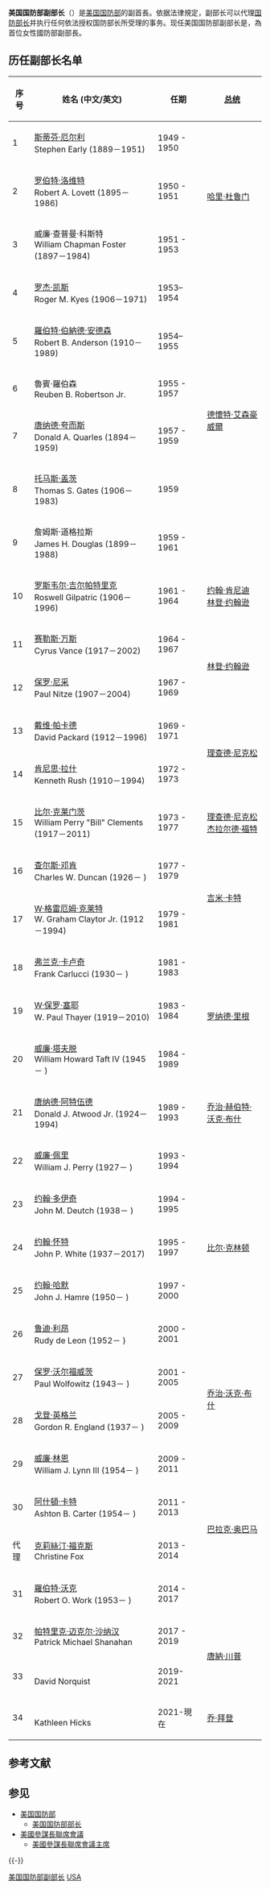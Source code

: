 {{Infobox official post
| post = 副部長
| body = 美國國防部
| flag = Flag of the United States Deputy Secretary of Defense.svg
| flagsize = 190
| flagcaption = 國防部副部長旗幟
| insignia = United States Department of Defense Seal.svg
| insigniasize = 120
| insigniacaption = 國防部徽章
| image = Kathleen H. Hicks.jpg
| incumbent = {{le|凱瑟琳·希克斯|Kathleen Hicks}}
| incumbentsince = 2021年2月8日
| department = [[美国国防部|美国国防部]]
| style = 副部長女士<small>（非正式）</small><br />[[尊敬的|尊敬的]]<small>（正式）</small><br />[[阁下|阁下]]<small>（国际往来）</small>
| reports_to = [[美国国防部长|美国国防部长]]
| seat = {{USA}}[[維吉尼亞州|維吉尼亞州]][[阿靈頓縣_(維吉尼亞州)|阿靈頓郡]][[五角大廈|五角大廈]]
| appointer = [[美国总统|總統]]
| appointer_qualified = 經[[美国参议院|參議院]]確認
| termlength = 無限制
| constituting_instrument = {{UnitedStatesCode|10|132}}
| first = {{le|斯蒂芬·厄尔利|Stephen Early}}<ref name="DODKO:15"/>
| formation = 1949年<ref name="DODKO:15"/>
| succession = [[美国国防部长#繼任順序|繼任國防部長第1順位]]
| salary = [[美国行政等级表|第二級]]<ref name="UnitedStatesCode|5|5313">{{UnitedStatesCode|5|5313}}.</ref>
| website = {{url|https://www.defense.gov/Leaders/Deputy-Secretary-of-Defense/|www.defense.gov}}
}}

'''美国国防部副部长'''（{{lang-en|United States Deputy Secretary of Defense}}）是[[美国国防部|美国国防部]]的副首長。依据法律規定，副部长可以代理[[美国国防部长|国防部长]]并执行任何依法授权国防部长所受理的事务。现任美国国防部副部长是{{le|凱瑟琳·希克斯|Kathleen Hicks}}，為首位女性國防部副部長。

== 历任副部长名单 ==

{| class="wikitable"
! 序号
! 姓名 (中文/英文)
! 任期
! [[美国总统|总统]]
|-
| 1
| [[斯蒂芬·厄尔利|斯蒂芬·厄尔利]] <br/> Stephen Early (1889－1951)
| 1949 - 1950
| rowspan="3"|[[哈里·杜鲁门|哈里·杜鲁门]]
|-
| 2
| [[罗伯特·洛维特|罗伯特·洛维特]] <br/> Robert A. Lovett (1895－1986)
| 1950 - 1951
|-
| 3
| 威廉·查普曼·科斯特 <br/> William Chapman Foster (1897－1984)
| 1951 - 1953
|-
| 4
| [[罗杰·凯斯|罗杰·凯斯]] <br/> Roger M. Kyes (1906－1971)
| 1953–1954
| rowspan="6"|[[德懷特·艾森豪威爾|德懷特·艾森豪威爾]]
|-
| 5
| [[羅伯特·伯納德·安德森|羅伯特·伯納德·安德森]] <br/> Robert B. Anderson (1910－1989)
| 1954–1955
|-
| 6
| 魯賓·羅伯森 <br/> Reuben B. Robertson Jr.
| 1955 - 1957 
|-
| 7
| [[唐纳德·夸而斯|唐纳德·夸而斯]] <br/> Donald A. Quarles (1894－1959)
| 1957 - 1959
|-
| 8
| [[托马斯·盖茨|托马斯·盖茨]] <br/> Thomas S. Gates (1906－1983) 
| 1959
|-
| 9
| 詹姆斯·道格拉斯 <br/> James H. Douglas (1899－1988)
| 1959 - 1961
|-
| 10
| [[罗斯韦尔·吉尔帕特里克|罗斯韦尔·吉尔帕特里克]] <br/> Roswell Gilpatric (1906－1996)
| 1961 - 1964
| [[约翰·肯尼迪|约翰·肯尼迪]] <br/> [[林登·约翰逊|林登·约翰逊]]
|-
| 11
| [[赛勒斯·万斯|赛勒斯·万斯]] <br/> Cyrus Vance (1917－2002)
| 1964 - 1967
| rowspan="2"|[[林登·约翰逊|林登·约翰逊]]
|-
| 12
| [[保罗·尼采|保罗·尼采]] <br/> Paul Nitze (1907－2004)
| 1967 - 1969
|-
| 13
| [[戴维·帕卡德|戴维·帕卡德]] <br/> David Packard (1912－1996)
| 1969 - 1971
| rowspan="2"| [[理查德·尼克松|理查德·尼克松]]
|-
| 14
| [[肯尼思·拉什|肯尼思·拉什]]  <br/> Kenneth Rush (1910－1994) 
| 1972 - 1973
|-
| 15
| [[比尔·克莱门茨|比尔·克莱门茨]] <br/> William Perry "Bill" Clements (1917－2011)
| 1973 - 1977
| [[理查德·尼克松|理查德·尼克松]] <br/> [[杰拉尔德·福特|杰拉尔德·福特]]
|-
| 16
| [[查尔斯·邓肯|查尔斯·邓肯]] <br/> Charles W. Duncan (1926－    )
| 1977 - 1979
| rowspan="2"|[[吉米·卡特|吉米·卡特]]
|-
| 17
| [[W·格雷厄姆·克莱特|W·格雷厄姆·克莱特]] <br/> W. Graham Claytor Jr. (1912－1994)
| 1979 - 1981
|-
| 18
| [[弗兰克·卡卢奇|弗兰克·卡卢奇]] <br/> Frank Carlucci (1930－    )
| 1981 - 1983
| rowspan="3"|[[罗纳德·里根|罗纳德·里根]]
|-
| 19
| [[W·保罗·塞耶|W·保罗·塞耶]] <br/> W. Paul Thayer (1919－2010)
| 1983 - 1984
|-
| 20
| [[威廉·塔夫脱|威廉·塔夫脱]] <br/> William Howard Taft IV (1945－    )
| 1984 - 1989
|-
| 21
| [[唐纳德·阿特伍德|唐纳德·阿特伍德]] <br/> Donald J. Atwood Jr. (1924－1994)
| 1989 - 1993
| [[乔治·赫伯特·沃克·布什|乔治·赫伯特·沃克·布什]]
|-
| 22
| [[威廉·佩里|威廉·佩里]] <br/> William J. Perry (1927－    )
| 1993 - 1994
| rowspan="5"|[[比尔·克林顿|比尔·克林顿]]
|-
| 23
| [[约翰·多伊奇|约翰·多伊奇]] <br/> John M. Deutch (1938－    )
| 1994 - 1995
|-
| 24
| [[约翰·怀特|约翰·怀特]] <br/> John P. White (1937－2017)
| 1995 - 1997
|-
| 25
| [[约翰·哈默|约翰·哈默]] <br/> John J. Hamre (1950－    )
| 1997 - 2000
|-
| 26
| [[鲁迪·利昂|鲁迪·利昂]] <br/> Rudy de Leon (1952－    )
| 2000 - 2001
|-
| 27
| [[保罗·沃尔福威茨|保罗·沃尔福威茨]] <br/> Paul Wolfowitz (1943－    )
| 2001 - 2005
| rowspan="2"|[[乔治·沃克·布什|乔治·沃克·布什]]
|-
| 28
| [[戈登·英格兰|戈登·英格兰]] <br/> Gordon R. England (1937－    )
| 2005 - 2009
|-
| 29
| [[威廉·林恩|威廉·林恩]] <br/> William J. Lynn III (1954－    )
| 2009 - 2011
| rowspan="4"|[[巴拉克·奥巴马|巴拉克·奥巴马]]
|-
| 30
| [[阿什頓·卡特|阿什頓·卡特]] <br/> Ashton B. Carter (1954－    )
| 2011 - 2013
|-
| 代理
| [[克莉絲汀·福克斯|克莉絲汀·福克斯]] <br/> Christine Fox 
| 2013 - 2014
|-
| 31
| [[羅伯特·沃克|羅伯特·沃克]]  <br/> Robert O. Work (1953－    )
| 2014 - 2017
|-
| 32
| [[帕特里克·沙纳汉|帕特里克·迈克尔·沙纳汉]] <br/>Patrick Michael Shanahan
| 2017 - 2019
| rowspan="2"| [[唐納·川普|唐納·川普]]
|-
| 33
| {{le|大衛·諾奎斯特|David Norquist}} <br/> David Norquist
| 2019-2021
|-
| 34
| {{le|凱瑟琳·希克斯|Kathleen Hicks}}<br/>Kathleen Hicks
| 2021-現在
| rowspan="1"| [[乔·拜登|乔·拜登]]
|}

== 参考文献 ==
{{Reflist}}

== 参见 ==
{{Portal box|美国军事|人物}}
* [[美国国防部|美国国防部]]
** [[美国国防部部长|美国国防部部长]]
* [[美國參謀長聯席會議|美國參謀長聯席會議]]
** [[美國參謀長聯席會議主席|美國參謀長聯席會議主席]]

{{-}}
{{US military navbox}}

[[Category:美国国防部副部长|]]
[[Category:国防部副部长|USA]]